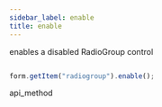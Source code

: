 ```yaml
---
sidebar_label: enable
title: enable
---
```



          


<Short>
 enables a disabled RadioGroup control






</Short>


~~~js

form.getItem("radiogroup").enable();


~~~
 api_method

<Descr>





</Descr>


